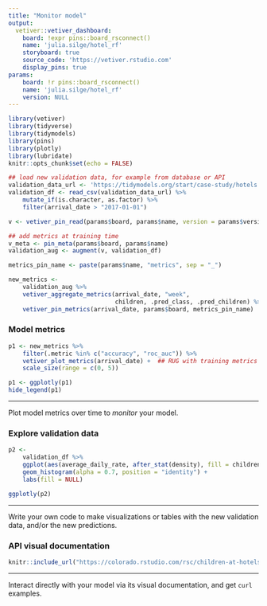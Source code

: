 ```yaml
---
title: "Monitor model"
output: 
  vetiver::vetiver_dashboard:
    board: !expr pins::board_rsconnect()
    name: 'julia.silge/hotel_rf'
    storyboard: true
    source_code: 'https://vetiver.rstudio.com'
    display_pins: true
params:
    board: !r pins::board_rsconnect()
    name: 'julia.silge/hotel_rf'
    version: NULL
---
```


```r
library(vetiver)
library(tidyverse)
library(tidymodels)
library(pins)
library(plotly)
library(lubridate)
knitr::opts_chunk$set(echo = FALSE)

## load new validation data, for example from database or API
validation_data_url <- 'https://tidymodels.org/start/case-study/hotels.csv'
validation_df <- read_csv(validation_data_url) %>%
    mutate_if(is.character, as.factor) %>%
    filter(arrival_date > "2017-01-01") 

v <- vetiver_pin_read(params$board, params$name, version = params$version)

## add metrics at training time
v_meta <- pin_meta(params$board, params$name)
validation_aug <- augment(v, validation_df)

metrics_pin_name <- paste(params$name, "metrics", sep = "_")

new_metrics <-
    validation_aug %>%
    vetiver_aggregate_metrics(arrival_date, "week",
                              children, .pred_class, .pred_children) %>%
    vetiver_pin_metrics(arrival_date, params$board, metrics_pin_name)

```



### Model metrics

```r

p1 <- new_metrics %>%
    filter(.metric %in% c("accuracy", "roc_auc")) %>%
    vetiver_plot_metrics(arrival_date) +  ## RUG with training metrics
    scale_size(range = c(0, 5))

p1 <- ggplotly(p1)
hide_legend(p1)
```


***

Plot model metrics over time to *monitor* your model.

### Explore validation data

```r
p2 <-
    validation_df %>%
    ggplot(aes(average_daily_rate, after_stat(density), fill = children)) +
    geom_histogram(alpha = 0.7, position = "identity") +
    labs(fill = NULL)

ggplotly(p2)
```


***

Write your own code to make visualizations or tables with the new validation data, and/or the new predictions.

### API visual documentation

```r
knitr::include_url("https://colorado.rstudio.com/rsc/children-at-hotels/", height = "600px")
```

***

Interact directly with your model via its visual documentation, and get `curl` examples.

